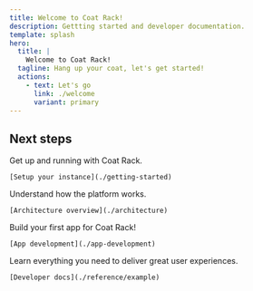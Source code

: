 ```yaml
---
title: Welcome to Coat Rack!
description: Gettting started and developer documentation.
template: splash
hero:
  title: |
    Welcome to Coat Rack!
  tagline: Hang up your coat, let's get started!
  actions:
    - text: Let's go
      link: ./welcome
      variant: primary
---
```



## Next steps

<CardGrid stagger>
  <Card title="Getting started">
    Get up and running with Coat Rack.

    [Setup your instance](./getting-started)
  </Card>

  <Card title="Architecture">
    Understand how the platform works.

    [Architecture overview](./architecture)

  </Card>

  <Card title="Build an app">
    Build your first app for Coat Rack!

    [App development](./app-development)

  </Card>

  <Card title="Documentation">
    Learn everything you need to deliver great user experiences.

    [Developer docs](./reference/example)

  </Card>
</CardGrid>
